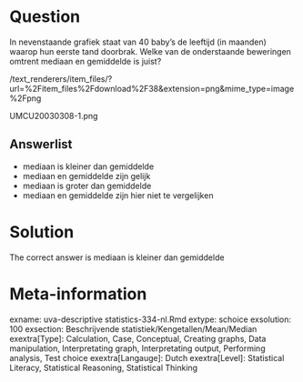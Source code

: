 Question
========

In nevenstaande grafiek staat van 40 baby’s de leeftijd (in maanden) waarop hun eerste tand doorbrak. Welke van de onderstaande beweringen omtrent mediaan en gemiddelde is juist? 

 /text_renderers/item_files/?url=%2Fitem_files%2Fdownload%2F38&extension=png&mime_type=image%2Fpng 

 UMCU20030308-1.png 

Answerlist
----------
* mediaan is kleiner dan gemiddelde
* mediaan en gemiddelde zijn gelijk
* mediaan is groter dan gemiddelde
* mediaan en gemiddelde zijn hier niet te vergelijken

Solution
========

The correct answer is  mediaan is kleiner dan gemiddelde 

Meta-information
================
exname: uva-descriptive statistics-334-nl.Rmd 
extype: schoice 
exsolution: 100 
exsection: Beschrijvende statistiek/Kengetallen/Mean/Median
exextra[Type]: Calculation, Case, Conceptual, Creating graphs, Data manipulation, Interpretating graph, Interpretating output, Performing analysis, Test choice 
exextra[Langauge]: Dutch 
exextra[Level]: Statistical Literacy, Statistical Reasoning, Statistical Thinking 
